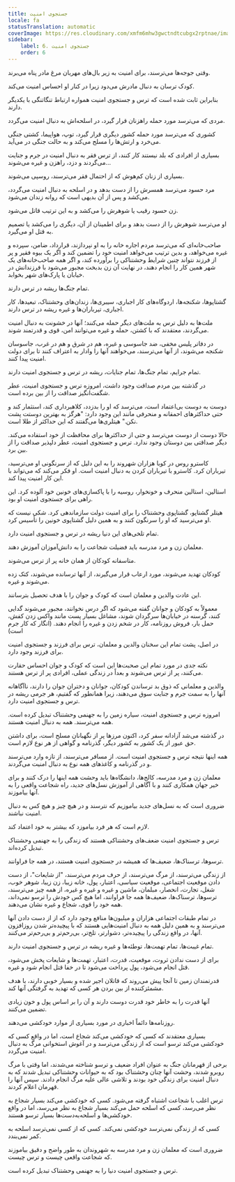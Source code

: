 ```yaml
---
title: جستجوی امنیت
locale: fa
statusTranslation: automatic
coverImage: https://res.cloudinary.com/xmfm6mhw3gwctndtcubgx2rptnae/image/upload/v1740337243/small_cover_educacion_fundamental_a051170f1c.webp
sidebar:
    label: 6. جستجوی امنیت
    order: 6
---
```

وقتی جوجه‌ها می‌ترسند، برای امنیت به زیر بال‌های مهربان مرغ مادر پناه می‌برند.

کودک ترسان به دنبال مادرش می‌دود زیرا در کنار او احساس امنیت می‌کند.

بنابراین ثابت شده است که ترس و جستجوی امنیت همواره ارتباط تنگاتنگی با یکدیگر دارند.

مردی که می‌ترسد مورد حمله راهزنان قرار گیرد، در اسلحه‌اش به دنبال امنیت می‌گردد.

کشوری که می‌ترسد مورد حمله کشور دیگری قرار گیرد، توپ، هواپیما، کشتی جنگی می‌خرد و ارتش‌ها را مسلح می‌کند و به حالت جنگی در می‌آید.

بسیاری از افرادی که بلد نیستند کار کنند، از ترس فقر به دنبال امنیت در جرم و جنایت می‌گردند و دزد، راهزن و غیره می‌شوند...

بسیاری از زنان کم‌هوش که از احتمال فقر می‌ترسند، روسپی می‌شوند.

مرد حسود می‌ترسد همسرش را از دست بدهد و در اسلحه به دنبال امنیت می‌گردد، می‌کشد و پس از آن بدیهی است که روانه زندان می‌شود.

زن حسود رقیب یا شوهرش را می‌کشد و به این ترتیب قاتل می‌شود.

او می‌ترسد شوهرش را از دست بدهد و برای اطمینان از آن، دیگری را می‌کشد یا تصمیم به قتل او می‌گیرد.

صاحب‌خانه‌ای که می‌ترسد مردم اجاره خانه را به او نپردازند، قرارداد، ضامن، سپرده و غیره می‌خواهد، و بدین ترتیب می‌خواهد امنیت خود را تضمین کند و اگر یک بیوه فقیر و پر از فرزند نتواند چنین شرایط وحشتناکی را برآورده کند، و اگر همه صاحب‌خانه‌های یک شهر همین کار را انجام دهند، در نهایت آن زن بدبخت مجبور می‌شود با فرزندانش در خیابان یا پارک‌های شهر بخوابد.

تمام جنگ‌ها ریشه در ترس دارند.

گشتاپوها، شکنجه‌ها، اردوگاه‌های کار اجباری، سیبری‌ها، زندان‌های وحشتناک، تبعیدها، کار اجباری، تیرباران‌ها و غیره ریشه در ترس دارند.

ملت‌ها به دلیل ترس به ملت‌های دیگر حمله می‌کنند؛ آنها در خشونت به دنبال امنیت می‌گردند، معتقدند که با کشتن، حمله و غیره می‌توانند امن، قوی و قدرتمند شوند.

در دفاتر پلیس مخفی، ضد جاسوسی و غیره، هم در شرق و هم در غرب، جاسوسان شکنجه می‌شوند، از آنها می‌ترسند، می‌خواهند آنها را وادار به اعتراف کنند تا برای دولت امنیت پیدا کنند.

تمام جرایم، تمام جنگ‌ها، تمام جنایات، ریشه در ترس و جستجوی امنیت دارند.

در گذشته بین مردم صداقت وجود داشت، امروزه ترس و جستجوی امنیت، عطر شگفت‌انگیز صداقت را از بین برده است.

دوست به دوست بی‌اعتماد است، می‌ترسد که او را بدزدد، کلاهبرداری کند، استثمار کند و حتی حداکثرهای احمقانه و منحرفی مانند این وجود دارد: "هرگز به بهترین دوستت پشت نکن." هیتلری‌ها می‌گفتند که این حداکثر از طلا است.

حالا دوست از دوست می‌ترسد و حتی از حداکثرها برای محافظت از خود استفاده می‌کند. دیگر صداقتی بین دوستان وجود ندارد. ترس و جستجوی امنیت، عطر دلپذیر صداقت را از بین برد.

کاسترو روس در کوبا هزاران شهروند را به این دلیل که از سرنگونی او می‌ترسید، تیرباران کرد. کاسترو با تیرباران کردن به دنبال امنیت است. او فکر می‌کند که می‌تواند با این کار امنیت پیدا کند.

استالین، استالین منحرف و خونخوار، روسیه را با پاکسازی‌های خونین خود آلوده کرد. این راهی برای جستجوی امنیت او بود.

هیتلر گشتاپو، گشتاپوی وحشتناک را برای امنیت دولت سازماندهی کرد. شکی نیست که او می‌ترسید که او را سرنگون کنند و به همین دلیل گشتاپوی خونین را تأسیس کرد.

تمام تلخی‌های این دنیا ریشه در ترس و جستجوی امنیت دارد.

معلمان زن و مرد مدرسه باید فضیلت شجاعت را به دانش‌آموزان آموزش دهند.

متاسفانه کودکان از همان خانه پر از ترس می‌شوند.

کودکان تهدید می‌شوند، مورد ارعاب قرار می‌گیرند، از آنها ترسانده می‌شوند، کتک زده می‌شوند و غیره.

این عادت والدین و معلمان است که کودک و جوان را با هدف تحصیل بترسانند.

معمولاً به کودکان و جوانان گفته می‌شود که اگر درس نخوانند، مجبور می‌شوند گدایی کنند، گرسنه در خیابان‌ها سرگردان شوند، مشاغل بسیار پست مانند واکس زدن کفش، حمل بار، فروش روزنامه، کار در شخم زدن و غیره را انجام دهند. (انگار که کار جرم است)

در اصل، پشت تمام این سخنان والدین و معلمان، ترس برای فرزند و جستجوی امنیت برای فرزند وجود دارد.

نکته جدی در مورد تمام این صحبت‌ها این است که کودک و جوان احساس حقارت می‌کنند، پر از ترس می‌شوند و بعداً در زندگی عملی، افرادی پر از ترس هستند.

والدین و معلمانی که ذوق بد ترساندن کودکان، جوانان و دختران جوان را دارند، ناآگاهانه آنها را به سمت جرم و جنایت سوق می‌دهند، زیرا همانطور که گفتیم، هر جرمی ریشه در ترس و جستجوی امنیت دارد.

امروزه ترس و جستجوی امنیت، سیاره زمین را به جهنمی وحشتناک تبدیل کرده است. همه می‌ترسند. همه به دنبال امنیت هستند.

در گذشته می‌شد آزادانه سفر کرد، اکنون مرزها پر از نگهبانان مسلح است، برای داشتن حق عبور از یک کشور به کشور دیگر، گذرنامه و گواهی از هر نوع لازم است.

همه اینها نتیجه ترس و جستجوی امنیت است. از مسافر می‌ترسند، از تازه وارد می‌ترسند و در گذرنامه و کاغذهای همه نوع به دنبال امنیت می‌گردند.

معلمان زن و مرد مدرسه، کالج‌ها، دانشگاه‌ها باید وحشت همه اینها را درک کنند و برای خیر جهان همکاری کنند و با آگاهی از آموزش نسل‌های جدید، راه شجاعت واقعی را به آنها بیاموزند.

ضروری است که به نسل‌های جدید بیاموزیم که نترسند و در هیچ چیز و هیچ کس به دنبال امنیت نباشند.

لازم است که هر فرد بیاموزد که بیشتر به خود اعتماد کند.

ترس و جستجوی امنیت ضعف‌های وحشتناکی هستند که زندگی را به جهنمی وحشتناک تبدیل کرده‌اند.

ترسوها، ترسناک‌ها، ضعیف‌ها که همیشه در جستجوی امنیت هستند، در همه جا فراوانند.

از زندگی می‌ترسند، از مرگ می‌ترسند، از حرف مردم می‌ترسند، "از شایعات"، از دست دادن موقعیت اجتماعی، موقعیت سیاسی، اعتبار، پول، خانه زیبا، زن زیبا، شوهر خوب، شغل، تجارت، انحصار، مبلمان، ماشین و غیره و غیره و غیره، از همه چیز می‌ترسند، ترسوها، ترسناک‌ها، ضعیف‌ها همه جا فراوانند، اما هیچ کس خودش را ترسو نمی‌داند، همه خود را قوی، شجاع و غیره نشان می‌دهند.

در تمام طبقات اجتماعی هزاران و میلیون‌ها منافع وجود دارد که از از دست دادن آنها می‌ترسند و به همین دلیل همه به دنبال امنیت‌هایی هستند که با پیچیده‌تر شدن روزافزون آنها، در واقع زندگی را پیچیده‌تر، دشوارتر، تلخ‌تر، بی‌رحم‌تر و بی‌رحم‌تر می‌کنند.

تمام غیبت‌ها، تمام تهمت‌ها، توطئه‌ها و غیره ریشه در ترس و جستجوی امنیت دارند.

برای از دست ندادن ثروت، موقعیت، قدرت، اعتبار، تهمت‌ها و شایعات پخش می‌شود، قتل انجام می‌شود، پول پرداخت می‌شود تا در خفا قتل انجام شود و غیره.

قدرتمندان زمین تا آنجا پیش می‌روند که قاتلان اجیر شده و بسیار خوبی دارند، با هدف مشمئزکننده از بین بردن هر کسی که تهدید به گرفتگی آنها کند.

آنها قدرت را به خاطر خود قدرت دوست دارند و آن را بر اساس پول و خون زیادی تضمین می‌کنند.

روزنامه‌ها دائماً اخباری در مورد بسیاری از موارد خودکشی می‌دهند.

بسیاری معتقدند که کسی که خودکشی می‌کند شجاع است، اما در واقع کسی که خودکشی می‌کند ترسو است که از زندگی می‌ترسد و در آغوش استخوانی مرگ به دنبال امنیت می‌گردد.

برخی از قهرمانان جنگ به عنوان افراد ضعیف و ترسو شناخته می‌شدند، اما وقتی با مرگ روبرو شدند، وحشت آنها چنان وحشتناک بود که به حیوانات وحشتناکی تبدیل شدند که به دنبال امنیت برای زندگی خود بودند و تلاشی عالی علیه مرگ انجام دادند. سپس آنها را قهرمان اعلام کردند.

ترس اغلب با شجاعت اشتباه گرفته می‌شود. کسی که خودکشی می‌کند بسیار شجاع به نظر می‌رسد، کسی که اسلحه حمل می‌کند بسیار شجاع به نظر می‌رسد، اما در واقع خودکشی‌ها و اسلحه‌به‌دست‌ها بسیار ترسو هستند.

کسی که از زندگی نمی‌ترسد خودکشی نمی‌کند. کسی که از کسی نمی‌ترسد اسلحه به کمر نمی‌بندد.

ضروری است که معلمان زن و مرد مدرسه به شهروندان به طور واضح و دقیق بیاموزند که شجاعت واقعی چیست و ترس چیست.

ترس و جستجوی امنیت دنیا را به جهنمی وحشتناک تبدیل کرده است.

